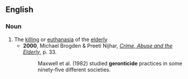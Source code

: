 ==English==

===Noun===
{{en-noun}}

# The [[killing]] or [[euthanasia]] of the [[elderly]]
#* '''2000''', Michael Brogden & Preeti Nijhar, ''[http://books.google.com/books?id=NWop1wdCMhQC&pg=PA33&dq=Geronticide&sig=Pw54KqIcZ4epgxVVGhR-gxaz0Do Crime, Abuse and the Elderly]'', p. 33.
#*: Maxwell et al. (1982) studied '''geronticide''' practices in some ninety-five different societies.